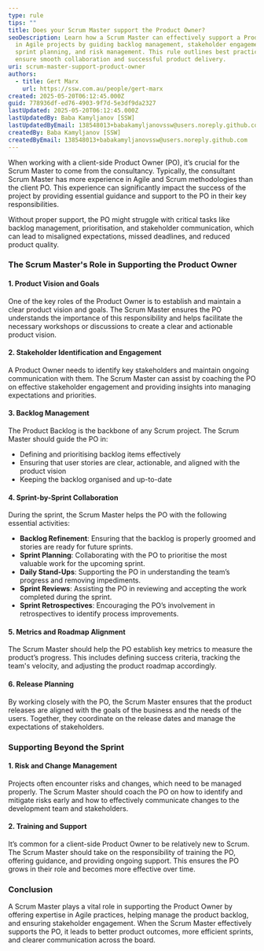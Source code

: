 ```yaml
---
type: rule
tips: ""
title: Does your Scrum Master support the Product Owner?
seoDescription: Learn how a Scrum Master can effectively support a Product Owner
  in Agile projects by guiding backlog management, stakeholder engagement,
  sprint planning, and risk management. This rule outlines best practices to
  ensure smooth collaboration and successful product delivery.
uri: scrum-master-support-product-owner
authors:
  - title: Gert Marx
    url: https://ssw.com.au/people/gert-marx
created: 2025-05-20T06:12:45.000Z
guid: 778936df-ed76-4903-9f7d-5e3df9da2327
lastUpdated: 2025-05-20T06:12:45.000Z
lastUpdatedBy: Baba Kamyljanov [SSW]
lastUpdatedByEmail: 138548013+babakamyljanovssw@users.noreply.github.com
createdBy: Baba Kamyljanov [SSW]
createdByEmail: 138548013+babakamyljanovssw@users.noreply.github.com
---
```

When working with a client-side Product Owner (PO), it’s crucial for the Scrum Master to come from the consultancy. Typically, the consultant Scrum Master has more experience in Agile and Scrum methodologies than the client PO. This experience can significantly impact the success of the project by providing essential guidance and support to the PO in their key responsibilities.

Without proper support, the PO might struggle with critical tasks like backlog management, prioritisation, and stakeholder communication, which can lead to misaligned expectations, missed deadlines, and reduced product quality.
### The Scrum Master's Role in Supporting the Product Owner

#### 1. **Product Vision and Goals**

One of the key roles of the Product Owner is to establish and maintain a clear product vision and goals. The Scrum Master ensures the PO understands the importance of this responsibility and helps facilitate the necessary workshops or discussions to create a clear and actionable product vision.

#### 2. **Stakeholder Identification and Engagement**

A Product Owner needs to identify key stakeholders and maintain ongoing communication with them. The Scrum Master can assist by coaching the PO on effective stakeholder engagement and providing insights into managing expectations and priorities.

#### 3. **Backlog Management**

The Product Backlog is the backbone of any Scrum project. The Scrum Master should guide the PO in:

* Defining and prioritising backlog items effectively
* Ensuring that user stories are clear, actionable, and aligned with the product vision
* Keeping the backlog organised and up-to-date

#### 4. **Sprint-by-Sprint Collaboration**

During the sprint, the Scrum Master helps the PO with the following essential activities:

* **Backlog Refinement**: Ensuring that the backlog is properly groomed and stories are ready for future sprints.
* **Sprint Planning**: Collaborating with the PO to prioritise the most valuable work for the upcoming sprint.
* **Daily Stand-Ups**: Supporting the PO in understanding the team’s progress and removing impediments.
* **Sprint Reviews**: Assisting the PO in reviewing and accepting the work completed during the sprint.
* **Sprint Retrospectives**: Encouraging the PO’s involvement in retrospectives to identify process improvements.

#### 5. **Metrics and Roadmap Alignment**

The Scrum Master should help the PO establish key metrics to measure the product’s progress. This includes defining success criteria, tracking the team's velocity, and adjusting the product roadmap accordingly.

#### 6. **Release Planning**

By working closely with the PO, the Scrum Master ensures that the product releases are aligned with the goals of the business and the needs of the users. Together, they coordinate on the release dates and manage the expectations of stakeholders.

### Supporting Beyond the Sprint

#### 1. **Risk and Change Management**

Projects often encounter risks and changes, which need to be managed properly. The Scrum Master should coach the PO on how to identify and mitigate risks early and how to effectively communicate changes to the development team and stakeholders.

#### 2. **Training and Support**

It’s common for a client-side Product Owner to be relatively new to Scrum. The Scrum Master should take on the responsibility of training the PO, offering guidance, and providing ongoing support. This ensures the PO grows in their role and becomes more effective over time.

### Conclusion

A Scrum Master plays a vital role in supporting the Product Owner by offering expertise in Agile practices, helping manage the product backlog, and ensuring stakeholder engagement. When the Scrum Master effectively supports the PO, it leads to better product outcomes, more efficient sprints, and clearer communication across the board.
